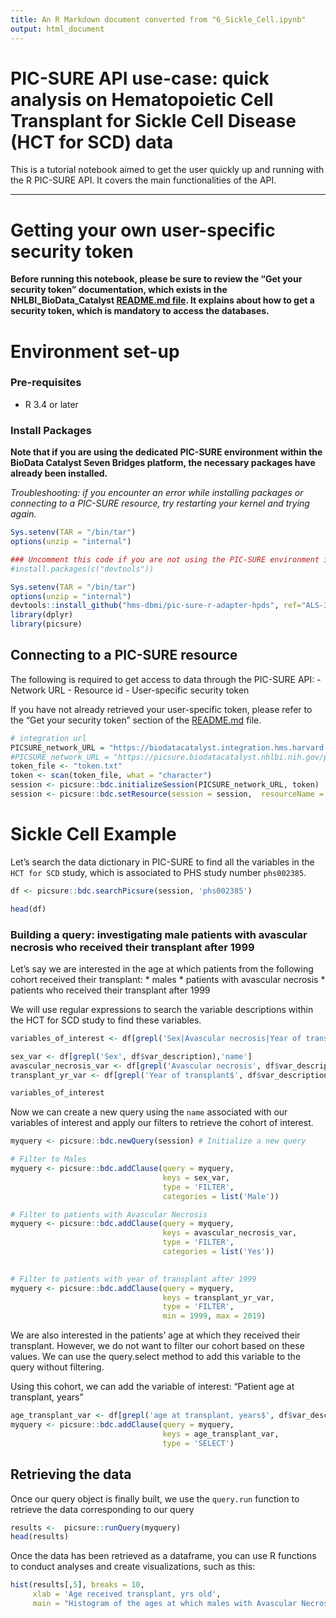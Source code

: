 ```yaml
---
title: An R Markdown document converted from "6_Sickle_Cell.ipynb"
output: html_document
---
```


# PIC-SURE API use-case: quick analysis on Hematopoietic Cell Transplant for Sickle Cell Disease (HCT for SCD) data

This is a tutorial notebook aimed to get the user quickly up and running with the R PIC-SURE API. It covers the main functionalities of the API.

 -------   

# Getting your own user-specific security token

**Before running this notebook, please be sure to review the "Get your security token" documentation, which exists in the NHLBI_BioData_Catalyst [README.md file](https://github.com/hms-dbmi/Access-to-Data-using-PIC-SURE-API/tree/master/NHLBI_BioData_Catalyst#get-your-security-token). It explains about how to get a security token, which is mandatory to access the databases.**

# Environment set-up

### Pre-requisites
- R 3.4 or later

### Install Packages

**Note that if you are using the dedicated PIC-SURE environment within the BioData Catalyst Seven Bridges platform, the necessary packages have already been installed.**

*Troubleshooting: if you encounter an error while installing packages or connecting to a PIC-SURE resource, try restarting your kernel and trying again.*

```r
Sys.setenv(TAR = "/bin/tar")
options(unzip = "internal")
```

```r
### Uncomment this code if you are not using the PIC-SURE environment in Seven Bridges, or if you do not have all the necessary dependencies installed.
#install.packages(c("devtools"))
```

```r
Sys.setenv(TAR = "/bin/tar")
options(unzip = "internal")
devtools::install_github("hms-dbmi/pic-sure-r-adapter-hpds", ref="ALS-3799", force=T, quiet=FALSE)
library(dplyr)
library(picsure)
```

## Connecting to a PIC-SURE resource

The following is required to get access to data through the PIC-SURE API: 
- Network URL
- Resource id
- User-specific security token

If you have not already retrieved your user-specific token, please refer to the "Get your security token" section of the [README.md](https://github.com/hms-dbmi/Access-to-Data-using-PIC-SURE-API/tree/master/NHLBI_BioData_Catalyst#get-your-security-token) file.

```r
# integration url
PICSURE_network_URL = "https://biodatacatalyst.integration.hms.harvard.edu/picsure" 
#PICSURE_network_URL = "https://picsure.biodatacatalyst.nhlbi.nih.gov/picsure"
token_file <- "token.txt"
token <- scan(token_file, what = "character")
session <- picsure::bdc.initializeSession(PICSURE_network_URL, token)
session <- picsure::bdc.setResource(session = session,  resourceName = "AUTH")
```

# Sickle Cell Example

Let's search the data dictionary in PIC-SURE to find all the variables in the `HCT for SCD` study, which is associated to PHS study number `phs002385`. 

```r
df <- picsure::bdc.searchPicsure(session, 'phs002385')
```

```r
head(df)
```

### Building a query: investigating male patients with avascular necrosis who received their transplant after 1999

Let's say we are interested in the age at which patients from the following cohort received their transplant:
* males
* patients with avascular necrosis
* patients who received their transplant after 1999

We will use regular expressions to search the variable descriptions within the HCT for SCD study to find these variables.

```r
variables_of_interest <- df[grepl('Sex|Avascular necrosis|Year of transplant$', df$var_description),]

sex_var <- df[grepl('Sex', df$var_description),'name']
avascular_necrosis_var <- df[grepl('Avascular necrosis', df$var_description),'name']
transplant_yr_var <- df[grepl('Year of transplant$', df$var_description),'name']

variables_of_interest
```

Now we can create a new query using the `name` associated with our variables of interest and apply our filters to retrieve the cohort of interest.

```r
myquery <- picsure::bdc.newQuery(session) # Initialize a new query

# Filter to Males
myquery <- picsure::bdc.addClause(query = myquery, 
                                  keys = sex_var,
                                  type = 'FILTER',
                                  categories = list('Male'))

# Filter to patients with Avascular Necrosis
myquery <- picsure::bdc.addClause(query = myquery, 
                                  keys = avascular_necrosis_var,
                                  type = 'FILTER',
                                  categories = list('Yes'))
                                  

# Filter to patients with year of transplant after 1999
myquery <- picsure::bdc.addClause(query = myquery, 
                                  keys = transplant_yr_var,
                                  type = 'FILTER',
                                  min = 1999, max = 2019)
```

We are also interested in the patients' age at which they received their transplant. However, we do not want to filter our cohort based on these values. We can use the query.select method to add this variable to the query without filtering.

Using this cohort, we can add the variable of interest: "Patient age at transplant, years"

```r
age_transplant_var <- df[grepl('age at transplant, years$', df$var_description),'name']
myquery <- picsure::bdc.addClause(query = myquery, 
                                  keys = age_transplant_var,
                                  type = 'SELECT')
```

## Retrieving the data

Once our query object is finally built, we use the `query.run` function to retrieve the data corresponding to our query

```r
results <-  picsure::runQuery(myquery)
head(results)
```

Once the data has been retrieved as a dataframe, you can use R functions to conduct analyses and create visualizations, such as this:

```r
hist(results[,5], breaks = 10, 
     xlab = 'Age received transplant, yrs old', 
     main = "Histogram of the ages at which males with Avascular Necrosis \nreceived their transplant in the HCT for SCD study")
```

